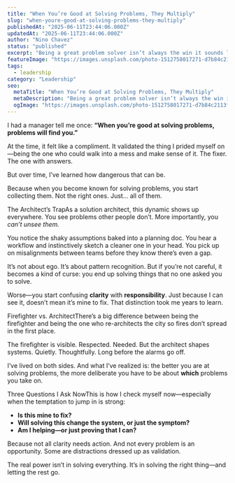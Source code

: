 ```yaml
---
title: "When You’re Good at Solving Problems, They Multiply"
slug: "when-youre-good-at-solving-problems-they-multiply"
publishedAt: "2025-06-11T23:44:06.000Z"
updatedAt: "2025-06-11T23:44:06.000Z"
author: "Nino Chavez"
status: "published"
excerpt: "Being a great problem solver isn’t always the win it sounds like. If you’re not careful, you become the dumping ground for everyone else’s chaos. Here’s what I’ve learned about restraint, scope, and selective clarity."
featureImage: "https://images.unsplash.com/photo-1512758017271-d7b84c2113f1?crop=entropy&cs=tinysrgb&fit=max&fm=jpg&ixid=M3wxMTc3M3wwfDF8c2VhcmNofDMyfHxwcm9ibGVtJTIwc29sdmVyfGVufDB8fHx8MTc0OTY4MDA1MXww&ixlib=rb-4.1.0&q=80&w=2000"
tags:
  - leadership
category: "Leadership"
seo:
  metaTitle: "When You’re Good at Solving Problems, They Multiply"
  metaDescription: "Being a great problem solver isn’t always the win it sounds like. If you’re not careful, you become the dumping ground for everyone else’s chaos. Here’s what I’ve learned about restraint, scope, and selective clarity."
  ogImage: "https://images.unsplash.com/photo-1512758017271-d7b84c2113f1?crop=entropy&cs=tinysrgb&fit=max&fm=jpg&ixid=M3wxMTc3M3wwfDF8c2VhcmNofDMyfHxwcm9ibGVtJTIwc29sdmVyfGVufDB8fHx8MTc0OTY4MDA1MXww&ixlib=rb-4.1.0&q=80&w=2000"
---
```

I had a manager tell me once:
**“When you’re good at solving problems, problems will find you.”**

At the time, it felt like a compliment. It validated the thing I prided myself on—being the one who could walk into a mess and make sense of it. The fixer. The one with answers.

But over time, I’ve learned how dangerous that can be.

Because when you become known for solving problems, you start collecting them.
Not the right ones. Just… all of them.

The Architect’s TrapAs a solution architect, this dynamic shows up everywhere. You see problems other people don’t.
More importantly, you *can’t unsee them.*

You notice the shaky assumptions baked into a planning doc.
You hear a workflow and instinctively sketch a cleaner one in your head.
You pick up on misalignments between teams before they know there’s even a gap.

It’s not about ego. It’s about pattern recognition.
But if you’re not careful, it becomes a kind of curse: you end up solving things that no one asked you to solve.

Worse—you start confusing **clarity** with **responsibility**.
Just because I can see it, doesn’t mean it’s mine to fix. That distinction took me years to learn.

Firefighter vs. ArchitectThere’s a big difference between being the firefighter and being the one who re-architects the city so fires don’t spread in the first place.

The firefighter is visible. Respected. Needed.
But the architect shapes systems. Quietly. Thoughtfully. Long before the alarms go off.

I’ve lived on both sides.
And what I’ve realized is: the better you are at solving problems, the more deliberate you have to be about **which** problems you take on.

Three Questions I Ask NowThis is how I check myself now—especially when the temptation to jump in is strong:

- **Is this mine to fix?**
- **Will solving this change the system, or just the symptom?**
- **Am I helping—or just proving that I can?**

Because not all clarity needs action.
And not every problem is an opportunity. Some are distractions dressed up as validation.

The real power isn’t in solving everything.
It’s in solving the right thing—and letting the rest go.
